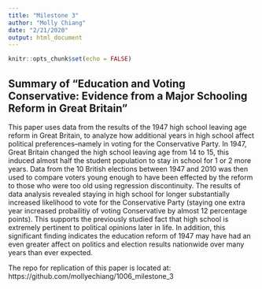 ```yaml
---
title: "Milestone 3"
author: "Molly Chiang"
date: "2/21/2020"
output: html_document
---
```


```r
knitr::opts_chunk$set(echo = FALSE)
```

## Summary of "Education and Voting Conservative: Evidence from a Major Schooling Reform in Great Britain"

This paper uses data from the results of the 1947 high school leaving age reform in Great Britain, to analyze how additional years in high school affect political preferences--namely in voting for the Conservative Party. In 1947, Great Britain changed the high school leaving age from 14 to 15, this induced almost half the student population to stay in school for 1 or 2 more years. Data from the 10 British elections between 1947 and 2010 was then used to compare voters young enough to have been effected by the reform to those who were too old using regression discontinuity. The results of data analysis revealed staying in high school for longer substantially increased likelihood to vote for the Conservative Party (staying one extra year increased probailitiy of voting Conservative by almost 12 percentage points). This supports the previously studied fact that high school is extremely pertinent to political opinions later in life. In addition, this significant finding indicates the education reform of 1947 may have had an even greater affect on politics and election results nationwide over many years than ever expected.

The repo for replication of this paper is located at: https://github.com/mollyechiang/1006_milestone_3

